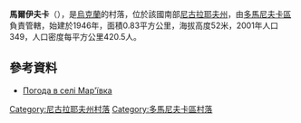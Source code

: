 {{coord|47|50|22|N|31|6|46|E|scale:100000|display=title}}

'''馬爾伊夫卡'''（{{lang-uk|Мар'ївка}}），是[[烏克蘭|烏克蘭]]的村落，位於該國南部[[尼古拉耶夫州|尼古拉耶夫州]]，由[[多馬尼夫卡區|多馬尼夫卡區]]負責管轄，始建於1946年，面積0.83平方公里，海拔高度52米，2001年人口349，人口密度每平方公里420.5人。

==參考資料==
* [http://weather.in.ua/ua/nikolaevskaja/14972 Погода в селі Мар'ївка]

[[Category:尼古拉耶夫州村落|Category:尼古拉耶夫州村落]]
[[Category:多馬尼夫卡區村落|Category:多馬尼夫卡區村落]]


{{Mykolaiv-geo-stub}}